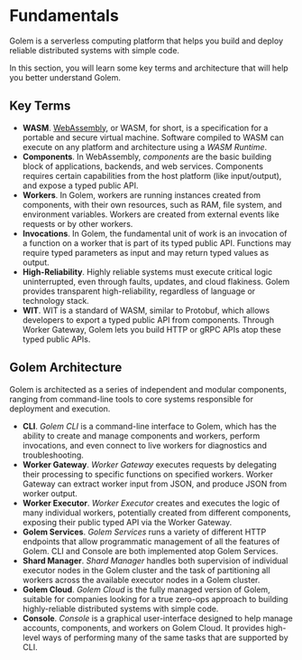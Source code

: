# Fundamentals

Golem is a serverless computing platform that helps you build and deploy reliable distributed
systems with simple code.

In this section, you will learn some key terms and architecture that will help you better 
understand Golem.

## Key Terms

- **WASM**. [WebAssembly](https://webassembly.org/), or WASM, for short, is a specification for a portable and secure
  virtual machine. Software compiled to WASM can execute on any platform and architecture using a _WASM Runtime_.
- **Components**. In WebAssembly, _components_ are the basic building block of applications, backends, and web services.
  Components requires certain capabilities from the host platform (like input/output), and expose a typed public API.
- **Workers**. In Golem, workers are running instances created from components, with their own resources, such as RAM,
  file system, and environment variables. Workers are created from external events like requests or by other workers.
- **Invocations**. In Golem, the fundamental unit of work is an invocation of a function on a worker that is part of
  its typed public API. Functions may require typed parameters as input and may return typed values as output.
- **High-Reliability**. Highly reliable systems must execute critical logic uninterrupted, even through faults, 
  updates, and cloud flakiness. Golem provides transparent high-reliability, regardless of language or technology stack.
- **WIT**. WIT is a standard of WASM, similar to Protobuf, which allows developers to export a typed public API from 
components. Through Worker Gateway, Golem lets you build HTTP or gRPC APIs atop these typed public APIs.

## Golem Architecture

Golem is architected as a series of independent and modular components, ranging from command-line tools to core systems 
responsible for deployment and execution.

- **CLI**. _Golem CLI_ is a command-line interface to Golem, which has the ability to create and manage components
  and workers, perform invocations, and even connect to live workers for diagnostics and troubleshooting.
- **Worker Gateway**. _Worker Gateway_ executes requests by delegating their processing to specific functions on
  specified workers. Worker Gateway can extract worker input from JSON, and produce JSON from worker output.
- **Worker Executor**. _Worker Executor_ creates and executes the logic of many individual workers, potentially
  created from different components, exposing their public typed API via the Worker Gateway.
- **Golem Services**. _Golem Services_ runs a variety of different HTTP endpoints that allow programmatic management
  of all the features of Golem. CLI and Console are both implemented atop Golem Services.
- **Shard Manager**. _Shard Manager_ handles both supervision of individual executor nodes in the Golem cluster and the
  task of partitioning all workers across the available executor nodes in a Golem cluster.
- **Golem Cloud**. _Golem Cloud_ is the fully managed version of Golem, suitable for companies looking for a true
  zero-ops approach to building highly-reliable distributed systems with simple code.
- **Console**. _Console_ is a graphical user-interface designed to help manage accounts, components, and workers on
  Golem Cloud. It provides high-level ways of performing many of the same tasks that are supported by CLI.
